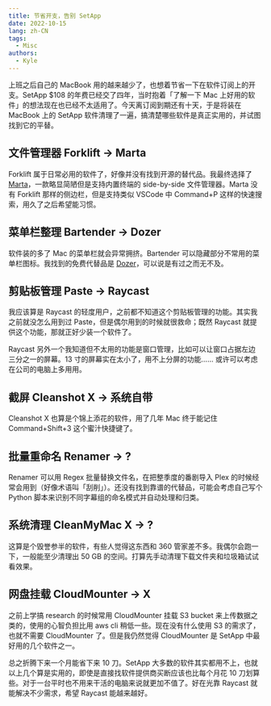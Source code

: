 ```yaml
---
title: 节省开支，告别 SetApp
date: 2022-10-15
lang: zh-CN
tags:
  - Misc
authors:
  - Kyle
---
```


上班之后自己的 MacBook 用的越来越少了，也想着节省一下在软件订阅上的开支。SetApp $108 的年费已经交了四年，当时抱着「了解一下 Mac 上好用的软件」的想法现在也已经不太适用了。今天离订阅到期还有十天，于是将装在 MacBook 上的 SetApp 软件清理了一遍，搞清楚哪些软件是真正实用的，并试图找到它的平替。

## 文件管理器 Forklift → Marta

Forklift 属于日常必用的软件了，好像并没有找到开源的替代品。我最终选择了 [Marta](https://marta.sh/)，一款略显简陋但是支持内置终端的 side-by-side 文件管理器。Marta 没有 Forklift 那样的侧边栏，但是支持类似 VSCode 中 Command+P 这样的快速搜索，用久了之后希望能习惯。

## 菜单栏整理 Bartender → Dozer

软件装的多了 Mac 的菜单栏就会异常拥挤。Bartender 可以隐藏部分不常用的菜单栏图标。我找到的免费代替品是 [Dozer](https://github.com/Mortennn/Dozer)，可以说是有过之而无不及。

## 剪贴板管理 Paste → Raycast

我应该算是 Raycast 的轻度用户，之前都不知道这个剪贴板管理的功能。其实我之前就没怎么用到过 Paste，但是偶尔用到的时候就很救命；既然 Raycast 就提供这个功能，那就正好少装一个软件了。

Raycast 另外一个我知道但不太用的功能是窗口管理，比如可以让窗口占据左边三分之一的屏幕。13 寸的屏幕实在太小了，用不上分屏的功能…… 或许可以考虑在公司的电脑上多用用。

## 截屏 Cleanshot X → 系统自带

Cleanshot X 也算是个锦上添花的软件，用了几年 Mac 终于能记住 Command+Shift+3 这个蜜汁快捷键了。

## 批量重命名 Renamer → ?

Renamer 可以用 Regex 批量替换文件名，在把整季度的番剧导入 Plex 的时候经常会用到（好像术语叫「刮削」）。还没有找到靠谱的代替品，可能会考虑自己写个 Python 脚本来识别不同字幕组的命名模式并自动处理和归类。

## 系统清理 CleanMyMac X → ?

这算是个毁誉参半的软件，有些人觉得这东西和 360 管家差不多。我偶尔会跑一下，一般能至少清理出 50 GB 的空间。打算先手动清理下载文件夹和垃圾箱试试看效果。

## 网盘挂载 CloudMounter → X

之前上学搞 research 的时候常用 CloudMounter 挂载 S3 bucket 来上传数据之类的，使用的心智负担比用 aws cli 稍低一些。现在没有什么使用 S3 的需求了，也就不需要 CloudMounter 了。但是我仍然觉得 CloudMounter 是 SetApp 中最好用的几个软件之一。

总之折腾下来一个月能省下来 10 刀。SetApp 大多数的软件其实都用不上，也就以上几个算是实用的，即使是直接找软件提供商买断应该也比每个月花 10 刀划算些。对于一台平时也不用来干活的电脑来说就更加不值了。好在光靠 Raycast 就能解决不少需求，希望 Raycast 能越来越好。
